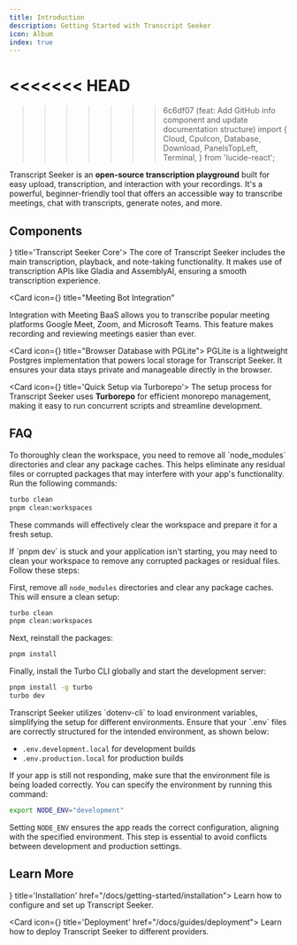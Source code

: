 ```yaml
---
title: Introduction
description: Getting Started with Transcript Seeker
icon: Album
index: true
---
```


<<<<<<< HEAD
=======

> > > > > > > 6c6df07 (feat: Add GitHub info component and update documentation structure)
> > > > > > > import {
> > > > > > > Cloud,
> > > > > > > CpuIcon,
> > > > > > > Database,
> > > > > > > Download,
> > > > > > > PanelsTopLeft,
> > > > > > > Terminal,
> > > > > > > } from 'lucide-react';

Transcript Seeker is an **open-source transcription playground** built for easy upload, transcription, and interaction with your recordings. It's a powerful, beginner-friendly tool that offers an accessible way to transcribe meetings, chat with transcripts, generate notes, and more.

<GithubInfo
  owner="Meeting-Baas"
  repo="transcript-seeker"
  token={process.env.GITHUB_TOKEN}
/>

## Components

<Cards>
<Card icon={<CpuIcon className="text-purple-300" />} title='Transcript Seeker Core'>
The core of Transcript Seeker includes the main transcription, playback, and note-taking functionality. It makes use of transcription APIs like Gladia and AssemblyAI, ensuring a smooth transcription experience.
</Card>

<Card
  icon={<PanelsTopLeft className="text-blue-300" />}
  title="Meeting Bot Integration"
>
  Integration with Meeting BaaS allows you to transcribe popular meeting
  platforms Google Meet, Zoom, and Microsoft Teams. This feature makes recording
  and reviewing meetings easier than ever.
</Card>

<Card icon={<Database />} title="Browser Database with PGLite">
  PGLite is a lightweight Postgres implementation that powers local storage for
  Transcript Seeker. It ensures your data stays private and manageable directly
  in the browser.
</Card>

<Card icon={<Terminal />} title='Quick Setup via Turborepo'>
The setup process for Transcript Seeker uses **Turborepo** for efficient monorepo management, making it easy to run concurrent scripts and streamline development.
</Card>
</Cards>

## FAQ

<Accordions>
<Accordion id='clean-workspace' title='How do I remove all node_modules and clean the workspace?'>
To thoroughly clean the workspace, you need to remove all `node_modules` directories and clear any package caches. This helps eliminate any residual files or corrupted packages that may interfere with your app's functionality. Run the following commands:

```bash
turbo clean
pnpm clean:workspaces
```

These commands will effectively clear the workspace and prepare it for a fresh setup.

</Accordion>

<Accordion id='startup-issue' title="Transcript Seeker isn't starting. What should I do?">
If `pnpm dev` is stuck and your application isn't starting, you may need to clean your workspace to remove any corrupted packages or residual files. Follow these steps:

First, remove all `node_modules` directories and clear any package caches. This will ensure a clean setup:

```bash
turbo clean
pnpm clean:workspaces
```

Next, reinstall the packages:

```bash
pnpm install
```

Finally, install the Turbo CLI globally and start the development server:

```bash
pnpm install -g turbo
turbo dev
```

</Accordion>

<Accordion id='fix-monorepo-styling' title="I've configured the .env.development.local file, but my app still isn't running. What could be wrong?">
Transcript Seeker utilizes `dotenv-cli` to load environment variables, simplifying the setup for different environments. Ensure that your `.env` files are correctly structured for the intended environment, as shown below:

- `.env.development.local` for development builds
- `.env.production.local` for production builds

If your app is still not responding, make sure that the environment file is being loaded correctly. You can specify the environment by running this command:

```bash
export NODE_ENV="development"
```

Setting `NODE_ENV` ensures the app reads the correct configuration, aligning with the specified environment. This step is essential to avoid conflicts between development and production settings.

</Accordion>
</Accordions>

## Learn More

<Cards>
<Card icon={<Download className="text-purple-300" />} title='Installation' href="/docs/getting-started/installation">
Learn how to configure and set up Transcript Seeker.
</Card>

<Card icon={<Cloud className="text-purple-300" />} title='Deployment' href="/docs/guides/deployment">
Learn how to deploy Transcript Seeker to different providers.
</Card>
</Cards>
